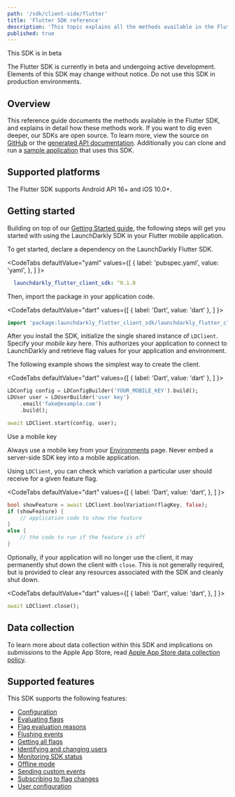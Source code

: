 ```yaml
---
path: '/sdk/client-side/flutter'
title: 'Flutter SDK reference'
description: 'This topic explains all the methods available in the Flutter SDK.'
published: true
---
```


<Callout intent="alert">
<CalloutTitle>This SDK is in beta</CalloutTitle>
<CalloutDescription>

The Flutter SDK is currently in beta and undergoing active development. Elements of this SDK may change without notice. Do not use this SDK in production environments.

</CalloutDescription>
</Callout>

## Overview

This reference guide documents the methods available in the Flutter SDK, and explains in detail how these methods work. If you want to dig even deeper, our SDKs are open source. To learn more, view the source on [GitHub](https://github.com/launchdarkly/flutter-client-sdk) or the [generated API documentation](https://launchdarkly.github.io/flutter-client-sdk/). Additionally you can clone and run a [sample application](https://github.com/launchdarkly/hello-flutter) that uses this SDK.

## Supported platforms

The Flutter SDK supports Android API 16+ and iOS 10.0+.

## Getting started

Building on top of our [Getting Started guide](/home/getting-started), the following steps will get you started with using the LaunchDarkly SDK in your Flutter mobile application.

To get started, declare a dependency on the LaunchDarkly Flutter SDK.

<CodeTabs
  defaultValue="yaml"
  values={[
    { label: 'pubspec.yaml', value: 'yaml', },
  ]
}>
<CodeTabItem value="yaml">

```yaml
  launchdarkly_flutter_client_sdk: ^0.1.0
```

</CodeTabItem>
</CodeTabs>

Then, import the package in your application code.

<CodeTabs
  defaultValue="dart"
  values={[
    { label: 'Dart', value: 'dart' },
  ]
}>
<CodeTabItem value="dart">

```dart
import 'package:launchdarkly_flutter_client_sdk/launchdarkly_flutter_client_sdk.dart';
```

</CodeTabItem>
</CodeTabs>

After you install the SDK, initialize the single shared instance of `LDClient`. Specify your _mobile key_ here. This authorizes your application to connect to LaunchDarkly and retrieve flag values for your application and environment.

The following example shows the simplest way to create the client.

<CodeTabs
  defaultValue="dart"
  values={[
    { label: 'Dart', value: 'dart' },
  ]
}>
<CodeTabItem value="dart">

```dart
LDConfig config = LDConfigBuilder('YOUR_MOBILE_KEY').build();
LDUser user = LDUserBuilder('user key')
    .email('fake@example.com')
    .build();

await LDClient.start(config, user);
```

</CodeTabItem>
</CodeTabs>

<Callout intent="info">
  <CalloutTitle>Use a mobile key</CalloutTitle>
<CalloutDescription>

Always use a mobile key from your [Environments](https://app.launchdarkly.com/settings#/environments) page. Never embed a server-side SDK key into a mobile application.

</CalloutDescription>
</Callout>

Using `LDClient`, you can check which variation a particular user should receive for a given feature flag.

<CodeTabs
  defaultValue="dart"
  values={[
    { label: 'Dart', value: 'dart', },
  ]
}>
<CodeTabItem value="dart">

```dart
bool showFeature = await LDClient.boolVariation(flagKey, false);
if (showFeature) {
    // application code to show the feature
}
else {
    // the code to run if the feature is off
}
```

</CodeTabItem>
</CodeTabs>

Optionally, if your application will no longer use the client, it may permanently shut down the client with `close`. This is not generally required, but is provided to clear any resources associated with the SDK and cleanly shut down.

<CodeTabs
  defaultValue="dart"
  values={[
    { label: 'Dart', value: 'dart', },
  ]
}>
<CodeTabItem value="dart">

```dart
await LDClient.close();
```

</CodeTabItem>
</CodeTabs>

## Data collection

To learn more about data collection within this SDK and implications on submissions to the Apple App Store, read [Apple App Store data collection policy](/sdk/concepts/apple-app-store).

## Supported features

This SDK supports the following features:

* [Configuration](/sdk/features/config#flutter)
* [Evaluating flags](/sdk/features/variation#flutter)
* [Flag evaluation reasons](/sdk/features/variationdetail#flutter)
* [Flushing events](/sdk/features/flush#flutter)
* [Getting all flags](/sdk/features/all-flags#flutter)
* [Identifying and changing users](/sdk/features/identify#flutter)
* [Monitoring SDK status](/sdk/features/monitoring#flutter)
* [Offline mode](/sdk/features/offline-mode#flutter)
* [Sending custom events](/sdk/features/track#flutter)
* [Subscribing to flag changes](/sdk/features/flag-changes#flutter)
* [User configuration](/sdk/features/user-config#flutter)
